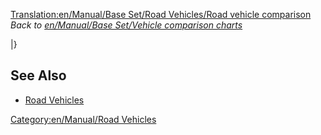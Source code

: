 [[Translation:en/Manual/Base Set/Road Vehicles/Road vehicle comparison]]
''Back to [[en/Manual/Base Set/Vehicle comparison charts]]''

{{en/Manual/Base Set/Road Vehicles/RoadVehicleHeader}}
{{en/Manual/Base Set/Road Vehicles/Tablespacer|11}}
{{en/Manual/Base Set/Road Vehicles/RoadVehicleRow|TSR|1930|MPS Regal Bus         |4,920|9,840|426|852|56|35|31 Passengers|12}}
{{en/Manual/Base Set/Road Vehicles/RoadVehicleRow|TSR|1964|Hereford Leopard Bus  |5,740|11,480|600|1,200|88|55|35 Passengers|15}}
{{en/Manual/Base Set/Road Vehicles/RoadVehicleRow|TSR|1987|Foster Bus            |6,150|12,300|834|1,668|112|70|37 Passengers|15}}
{{en/Manual/Base Set/Road Vehicles/RoadVehicleRow|TSR|2008|Foster MkII Bus       |6,560|13,120|1,125|2,250|127|79|40 Passengers|15}}
{{en/Manual/Base Set/Road Vehicles/RoadVehicleRow|Y  |1946|Ploddyphut MkI Bus    |4,920|9,840|426|852|56|35|30 Passengers|15}}
{{en/Manual/Base Set/Road Vehicles/RoadVehicleRow|Y  |1972|Ploddyphut MkII Bus   |5,740|11,480|801|1,602|96|60|35 Passengers|15}}
{{en/Manual/Base Set/Road Vehicles/RoadVehicleRow|Y  |2010|Ploddyphut MkIII Bus  |6,560|13,120|1,125|2,250|120|75|38 Passengers|15}}
{{en/Manual/Base Set/Road Vehicles/Tablespacer|11}}
{{en/Manual/Base Set/Road Vehicles/RoadVehicleRow|TSR|1935|MPS Mail Truck        |4,715|9,430|421|842|48|30|22 bags of Mail|15}}
{{en/Manual/Base Set/Road Vehicles/RoadVehicleRow|TSR|1980|Reynard Mail Truck    |5,535|11,070|787|1,574|88|55|28 bags of Mail|15}}
{{en/Manual/Base Set/Road Vehicles/RoadVehicleRow|TSR|2018|Perry Mail Truck      |5,945|11,890|1,125|2,250|112|70|30 bags of Mail|15}}
{{en/Manual/Base Set/Road Vehicles/RoadVehicleRow|Y  |1935|MightyMover Mail Truck|6,289|12,578|562|1,124|48|30|22 bags of Mail|15}}
{{en/Manual/Base Set/Road Vehicles/RoadVehicleRow|Y  |1980|Powernaught Mail Truck|7,382|14,764|1,050|2,100|88|55|28 bags of Mail|15}}
{{en/Manual/Base Set/Road Vehicles/RoadVehicleRow|Y  |2018|Wizzowow Mail Truck   |7,929|15,858|1,500|3,000|112|70|30 bags of Mail|15}}
{{en/Manual/Base Set/Road Vehicles/Tablespacer|11}}
{{en/Manual/Base Set/Road Vehicles/RoadVehicleRow|TS |1935|Balogh Coal Truck     |4,428|8,856|421|842|48|30|20 tonnes of Coal|15}}
{{en/Manual/Base Set/Road Vehicles/RoadVehicleRow|TS |1975|Uhl Coal Truck        |5,248|10,496|787|1,574|88|55|25 tonnes of Coal|15}}
{{en/Manual/Base Set/Road Vehicles/RoadVehicleRow|TS |2013|DW Coal Truck         |5,658|11,316|1,125|2,250|112|70|28 tonnes of Coal|15}}
|}

==See Also==
* [[en/Manual/Road vehicles#list-of-road-vehicles|Road Vehicles]]

[[Category:en/Manual/Road Vehicles]]